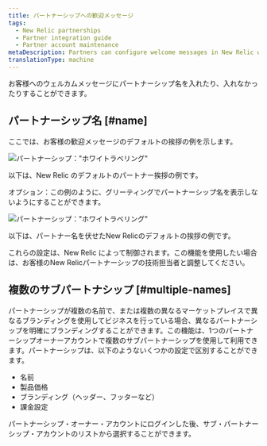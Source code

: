 ```yaml
---
title: パートナーシップへの歓迎メッセージ
tags:
  - New Relic partnerships
  - Partner integration guide
  - Partner account maintenance
metaDescription: Partners can configure welcome messages in New Relic with the partnership name or other branding.
translationType: machine
---
```




お客様へのウェルカムメッセージにパートナーシップ名を入れたり、入れなかったりすることができます。

## パートナーシップ名 [#name]

ここでは、お客様の歓迎メッセージのデフォルトの挨拶の例を示します。

<img
  src={screenPartnerWelcome}
  title="パートナーシップ：&quot;ホワイトラベリング&quot;"
  alt="パートナーシップ：&quot;ホワイトラベリング&quot;"
/>

<figcaption>
  以下は、New Relic のデフォルトのパートナー挨拶の例です。
</figcaption>

オプション：この例のように、グリーティングでパートナーシップ名を表示しないようにすることができます。

<img
  src={screenPartnerSuppress}
  title="パートナーシップ：&quot;ホワイトラベリング&quot;"
  alt="パートナーシップ：&quot;ホワイトラベリング&quot;"
/>

<figcaption>
  以下は、パートナー名を伏せたNew Relicのデフォルトの挨拶の例です。
</figcaption>

これらの設定は、New Relic によって制御されます。この機能を使用したい場合は、お客様のNew Relicパートナーシップの技術担当者と調整してください。

## 複数のサブパートナシップ [#multiple-names]

パートナーシップが複数の名前で、または複数の異なるマーケットプレイスで異なるブランディングを使用してビジネスを行っている場合、異なるパートナーシップを明確にブランディングすることができます。この機能は、1つのパートナーシップオーナーアカウントで複数のサブパートナーシップを使用して利用できます。パートナーシップは、以下のようないくつかの設定で区別することができます。

* 名前
* 製品価格
* ブランディング（ヘッダー、フッターなど）
* 課金設定

パートナーシップ・オーナー・アカウントにログインした後、サブ・パートナーシップ・アカウントのリストから選択することができます。
